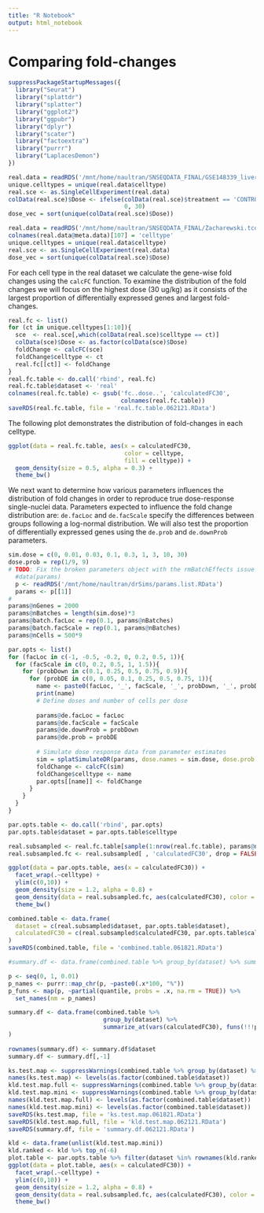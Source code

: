 ---
title: "R Notebook"
output: html_notebook
---

# Comparing fold-changes
```{r}
suppressPackageStartupMessages({
  library("Seurat")
  library("splattdr")
  library("splatter")
  library("ggplot2")
  library("ggpubr")
  library("dplyr")
  library("scater")
  library("factoextra")
  library("purrr")
  library("LaplacesDemon")
})
```


```{r eval=FALSE}
real.data = readRDS('/mnt/home/naultran/SNSEQDATA_FINAL/GSE148339_liver.integrated.final.RData')
unique.celltypes = unique(real.data$celltype)
real.sce <- as.SingleCellExperiment(real.data)
colData(real.sce)$Dose <- ifelse(colData(real.sce)$treatment == 'CONTROL', 
                                 0, 30)
dose_vec = sort(unique(colData(real.sce)$Dose))
```

```{r eval = FALSE}
real.data = readRDS('/mnt/home/naultran/SNSEQDATA_FINAL/Zacharewski.tcdd.snseq.doseresponse.011321.RData')
colnames(real.data@meta.data)[107] = 'celltype'
unique.celltypes = unique(real.data$celltype)
real.sce <- as.SingleCellExperiment(real.data)
dose_vec = sort(unique(colData(real.sce)$Dose)
```

For each cell type in the real dataset we calculate the gene-wise fold changes 
using the `calcFC` function. To examine the distribution of the fold changes 
we will focus on the highest dose (30 ug/kg) as it consists of the largest
proportion of differentially expressed genes and largest fold-changes. 
```{r}
real.fc <- list()
for (ct in unique.celltypes[1:10]){
  sce  <- real.sce[,which(colData(real.sce)$celltype == ct)]
  colData(sce)$Dose <- as.factor(colData(sce)$Dose)
  foldChange <- calcFC(sce)
  foldChange$celltype <- ct
  real.fc[[ct]] <- foldChange
}
real.fc.table <- do.call('rbind', real.fc)
real.fc.table$dataset <- 'real'
colnames(real.fc.table) <- gsub('fc..dose..', 'calculatedFC30', 
                                colnames(real.fc.table))
saveRDS(real.fc.table, file = 'real.fc.table.062121.RData')
```

The following plot demonstrates the distribution of fold-changes in each 
celltype. 
```{r fig.width = 9, fig.height = 4}
ggplot(data = real.fc.table, aes(x = calculatedFC30, 
                                 color = celltype, 
                                 fill = celltype)) +
  geom_density(size = 0.5, alpha = 0.3) + 
  theme_bw()
```
We next want to determine how various parameters influences the distribution of
fold changes in order to reproduce true dose-response single-nuclei data. 
Parameters expected to influence the fold change distribution are: `de.facLoc` 
and `de.facScale` specify the differences between groups following a log-normal 
distribution. We will also test the proportion of differentially expressed genes
using the `de.prob` and `de.downProb` parameters. 
```{r}
sim.dose = c(0, 0.01, 0.03, 0.1, 0.3, 1, 3, 10, 30)
dose.prob = rep(1/9, 9)
# TODO: Fix the broken parameters object with the rmBatchEffects issue
  #data(params)
  p <- readRDS('/mnt/home/naultran/drSims/params.list.RData')
  params <- p[[1]]
#
params@nGenes = 2000
params@nBatches = length(sim.dose)*3
params@batch.facLoc = rep(0.1, params@nBatches)
params@batch.facScale = rep(0.1, params@nBatches)
params@nCells = 500*9

par.opts <- list()
for (facLoc in c(-1, -0.5, -0.2, 0, 0.2, 0.5, 1)){
  for (facScale in c(0, 0.2, 0.5, 1, 1.5)){
    for (probDown in c(0.1, 0.25, 0.5, 0.75, 0.9)){
      for (probDE in c(0, 0.05, 0.1, 0.25, 0.5, 0.75, 1)){
        name <- paste0(facLoc, '_', facScale, '_', probDown, '_', probDE)
        print(name)
        # Define doses and number of cells per dose
        
        params@de.facLoc = facLoc
        params@de.facScale = facScale
        params@de.downProb = probDown
        params@de.prob = probDE
        
        # Simulate dose response data from parameter estimates
        sim = splatSimulateDR(params, dose.names = sim.dose, dose.prob = dose.prob, lib.scale = 1, verbose = FALSE)
        foldChange <- calcFC(sim)
        foldChange$celltype <- name
        par.opts[[name]] <- foldChange
      }
    }
  }
}

par.opts.table <- do.call('rbind', par.opts)
par.opts.table$dataset = par.opts.table$celltype
```

```{r fig.height = 24, fig.width = 24}
real.subsampled <- real.fc.table[sample(1:nrow(real.fc.table), params@nGenes),]
real.subsampled.fc <- real.subsampled[ , 'calculatedFC30', drop = FALSE]

ggplot(data = par.opts.table, aes(x = calculatedFC30)) +
  facet_wrap(.~celltype) +
  ylim(c(0,10)) +
  geom_density(size = 1.2, alpha = 0.8) + 
  geom_density(data = real.subsampled.fc, aes(calculatedFC30), color = 'red', fill = 'red', size = 1, alpha = 0.2) +
  theme_bw()
```

```{r}
combined.table <- data.frame(
  dataset = c(real.subsampled$dataset, par.opts.table$dataset),
  calculatedFC30 = c(real.subsampled$calculatedFC30, par.opts.table$calculatedFC30)
)
saveRDS(combined.table, file = 'combined.table.061821.RData')

#summary.df <- data.frame(combined.table %>% group_by(dataset) %>% summarize(mean = mean(calculatedFC30), median = median(calculatedFC30), min = min(calculatedFC30), max = max(calculatedFC30), sd = sd(calculatedFC30)))

p <- seq(0, 1, 0.01)
p_names <- purrr::map_chr(p, ~paste0(.x*100, "%"))
p_funs <- map(p, ~partial(quantile, probs = .x, na.rm = TRUE)) %>% 
  set_names(nm = p_names)

summary.df <- data.frame(combined.table %>% 
                           group_by(dataset) %>% 
                           summarize_at(vars(calculatedFC30), funs(!!!p_funs))
)
                         
rownames(summary.df) <- summary.df$dataset
summary.df <- summary.df[,-1]

ks.test.map <- suppressWarnings(combined.table %>% group_by(dataset) %>% group_map(~ ks.test(real.subsampled.fc$calculatedFC30, .x$calculatedFC30)$p.value))
names(ks.test.map) <- levels(as.factor(combined.table$dataset))
kld.test.map.full <- suppressWarnings(combined.table %>% group_by(dataset) %>% group_map(~ KLD(real.subsampled.fc$calculatedFC30, .x$calculatedFC30)))
kld.test.map.mini <- suppressWarnings(combined.table %>% group_by(dataset) %>% group_map(~ KLD(real.subsampled.fc$calculatedFC30, .x$calculatedFC30)$intrinsic.discrepancy))
names(kld.test.map.full) <- levels(as.factor(combined.table$dataset))
names(kld.test.map.mini) <- levels(as.factor(combined.table$dataset))
saveRDS(ks.test.map, file = 'ks.test.map.061821.RData')
saveRDS(kld.test.map.full, file = 'kld.test.map.062121.RData')
saveRDS(summary.df, file = 'summary.df.062121.RData')
```


```{r fig.width = 14}
kld <- data.frame(unlist(kld.test.map.mini))
kld.ranked <- kld %>% top_n(-6)
plot.table <- par.opts.table %>% filter(dataset %in% rownames(kld.ranked))
ggplot(data = plot.table, aes(x = calculatedFC30)) +
  facet_wrap(.~celltype) +
  ylim(c(0,10)) +
  geom_density(size = 1.2, alpha = 0.8) + 
  geom_density(data = real.subsampled.fc, aes(calculatedFC30), color = 'red', fill = 'red', size = 1, alpha = 0.2) +
  theme_bw()
```


